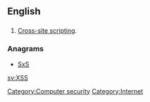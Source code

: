 ==English==

==={{initialism}}===
{{en-initialism}}

# [[w:Cross-site scripting|Cross-site scripting]].

===Anagrams===
* [[SxS#English|SxS]]

[[Category:Computer security]]
[[Category:Internet]]

[[sv:XSS]]